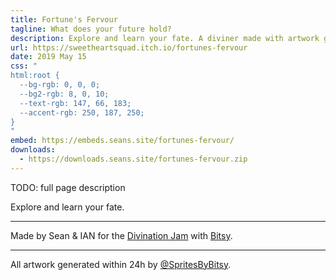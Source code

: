 ```yaml
---
title: Fortune's Fervour
tagline: What does your future hold?
description: Explore and learn your fate. A diviner made with artwork generated within 24h by <a href='https://twitter.com/SpritesByBitsy'>@SpritesByBitsy</a>.
url: https://sweetheartsquad.itch.io/fortunes-fervour
date: 2019 May 15
css: "
html:root {
  --bg-rgb: 0, 0, 0;
  --bg2-rgb: 8, 0, 10;
  --text-rgb: 147, 66, 183;
  --accent-rgb: 250, 187, 250;
}
"
embed: https://embeds.seans.site/fortunes-fervour/
downloads:
  - https://downloads.seans.site/fortunes-fervour.zip
---
```


TODO: full page description



Explore and learn your fate.

---

Made by Sean & IAN for the [Divination Jam](https://itch.io/jam/divinationjam) with [Bitsy](https://ledoux.itch.io/bitsy).

---

All artwork generated within 24h by [@SpritesByBitsy](https://twitter.com/SpritesByBitsy).
